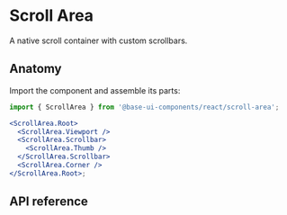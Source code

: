 # Scroll Area

<Subtitle>A native scroll container with custom scrollbars.</Subtitle>

<Meta
  name="description"
  content="A high-quality, unstyled React scroll area that provides a native scroll container with custom scrollbars."
/>


<DemoScrollAreaHero />

## Anatomy

Import the component and assemble its parts:

```jsx title="Anatomy"
import { ScrollArea } from '@base-ui-components/react/scroll-area';

<ScrollArea.Root>
  <ScrollArea.Viewport />
  <ScrollArea.Scrollbar>
    <ScrollArea.Thumb />
  </ScrollArea.Scrollbar>
  <ScrollArea.Corner />
</ScrollArea.Root>;
```

## API reference

<Reference component="ScrollArea" parts="Root, Viewport, Content, Scrollbar, Thumb, Corner" />
